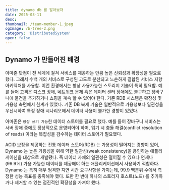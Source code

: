 ```yaml
---
title: dynamo db 를 알아보자
date: 2025-03-11
desc:
thumbnail: /team-member-1.jpeg
ogImage: /b-tree-2.png
category: 'DistributedSystem'
open: false
---
```


## Dynamo 가 만들어진 배경

아마존 닷컴이 전 세계에 걸쳐 서비스를 제공하는 만큼 높은 신뢰성과 확장성을 필요로 했다.
그래서 수백 개의 서비스로 구성된 고도로 분산되고 느슨하게 결합된 서비스 지향 아키텍처를 사용함. 이런 환경에서는 항상 사용가능한
스토리지 기술이 특히 필요함. 예를 들어 고객은 디스크 장애, 네트워크 문제 혹은 데이터 센터 장애에도 불구하고 장바구니에 물건을 추가하거나 쇼핑을 계속 할 수 있어야 한다.
기존 RDB 시스템은 확장성 및 가용성 측면에서 한계가 있었다. 기존 DB 복제 기술은 일반적으로 가용성보다 일관성을 우선시하여 특정 장애 시나리오에서 데이터 사용이 불가한 경향이 있었다.

아마존은 `항상 쓰기 가능`한 데이터 스토어를 필요로 했다. 예를 들어 장바구니 서비스는 서버 장애 중에도 정상적으로 운영되어야 하며, 읽기 시 충돌 해결(conflict resolution of reads) 이라는
복잡성을 감수하는 데이터 스토어가 필요했다.

ACID 보장을 제공하는 전통 데이터 스토어(RDB) 는 가용성이 떨어지는 경향이 있어, Dynamo 는 높은 가용성을 위해 약한 일관성(weak consistency)을 용인하는 애플리케이션을 대상으로 개발됐다.
즉 데이터 자체의 일관성은 떨어질 수 있으나 언제나(99.9%) 가용 가능한 데이터를 제공해야 하는 애플리케이션에서 사용하기 적합하다.
Dynamo 는 특히 매우 엄격한 지연 시간 요구사항을 가지는데, 99.9 백분위 수에서 측정한 성능 목표를 충족해야 했다. 또한 한 번에 하나의 스토리지 호스트(노드) 를 추가하거나 제거할 수 있는 점진적인 확장성을 가져야 했다.
